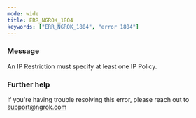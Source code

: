 ```yaml
---
mode: wide
title: ERR_NGROK_1804
keywords: ["ERR_NGROK_1804", "error 1804"]
---
```


### Message

An IP Restriction must specify at least one IP Policy.

### Further help

If you're having trouble resolving this error, please reach out to [support@ngrok.com](mailto:support@ngrok.com?subject=Help%20with%20ERR_NGROK_1804)

